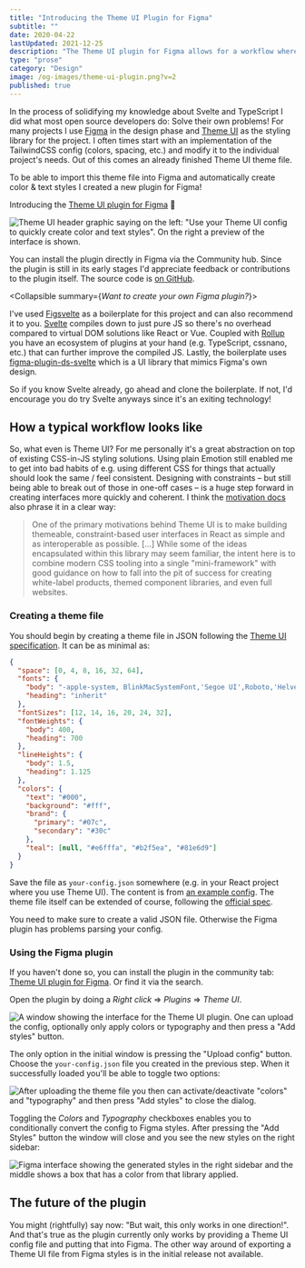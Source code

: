 ```yaml
---
title: "Introducing the Theme UI Plugin for Figma"
subtitle: ""
date: 2020-04-22
lastUpdated: 2021-12-25
description: "The Theme UI plugin for Figma allows for a workflow where Theme UI is the starting point both for design & development."
type: "prose"
category: "Design"
image: /og-images/theme-ui-plugin.png?v=2
published: true
---
```


In the process of solidifying my knowledge about Svelte and TypeScript I did what most open source developers do: Solve their own problems! For many projects I use [Figma](https://www.figma.com/) in the design phase and [Theme UI](http://theme-ui.com/) as the styling library for the project. I often times start with an implementation of the TailwindCSS config (colors, spacing, etc.) and modify it to the individual project's needs. Out of this comes an already finished Theme UI theme file.

To be able to import this theme file into Figma and automatically create color & text styles I created a new plugin for Figma!

Introducing the [Theme UI plugin for Figma](https://www.figma.com/community/plugin/797015796747379907/Theme-UI) 🎉

![Theme UI header graphic saying on the left: "Use your Theme UI config to quickly create color and text styles". On the right a preview of the interface is shown.](./theme-ui_header.jpg)

You can install the plugin directly in Figma via the Community hub. Since the plugin is still in its early stages I'd appreciate feedback or contributions to the plugin itself. The source code is [on GitHub](https://github.com/LekoArts/figma-theme-ui).

<Collapsible summary={<em>Want to create your own Figma plugin?</em>}>

I've used [Figsvelte](https://github.com/thomas-lowry/figsvelte) as a boilerplate for this project and can also recommend it to you. [Svelte](https://svelte.dev/) compiles down to just pure JS so there's no overhead compared to virtual DOM solutions like React or Vue. Coupled with [Rollup](https://rollupjs.org/guide/en/) you have an ecosystem of plugins at your hand (e.g. TypeScript, cssnano, etc.) that can further improve the compiled JS. Lastly, the boilerplate uses [figma-plugin-ds-svelte](https://github.com/thomas-lowry/figma-plugin-ds-svelte) which is a UI library that mimics Figma's own design.

So if you know Svelte already, go ahead and clone the boilerplate. If not, I'd encourage you do try Svelte anyways since it's an exiting technology!

</Collapsible>

## How a typical workflow looks like

So, what even is Theme UI? For me personally it's a great abstraction on top of existing CSS-in-JS styling solutions. Using plain Emotion still enabled me to get into bad habits of e.g. using different CSS for things that actually should look the same / feel consistent. Designing with constraints – but still being able to break out of those in one-off cases – is a huge step forward in creating interfaces more quickly and coherent. I think the [motivation docs](https://theme-ui.com/guides/motivation/) also phrase it in a clear way:

> One of the primary motivations behind Theme UI is to make building themeable, constraint-based user interfaces in React as simple and as interoperable as possible. [...] While some of the ideas encapsulated within this library may seem familiar, the intent here is to combine modern CSS tooling into a single "mini-framework" with good guidance on how to fall into the pit of success for creating white-label products, themed component libraries, and even full websites.

### Creating a theme file

You should begin by creating a theme file in JSON following the [Theme UI specification](https://theme-ui.com/theme-spec/). It can be as minimal as:

```json title=your-config.json
{
  "space": [0, 4, 8, 16, 32, 64],
  "fonts": {
    "body": "-apple-system, BlinkMacSystemFont,'Segoe UI',Roboto,'Helvetica Neue',Arial,'Noto Sans',sans-serif,'Apple Color Emoji','Segoe UI Emoji','Segoe UI Symbol','Noto Color Emoji'",
    "heading": "inherit"
  },
  "fontSizes": [12, 14, 16, 20, 24, 32],
  "fontWeights": {
    "body": 400,
    "heading": 700
  },
  "lineHeights": {
    "body": 1.5,
    "heading": 1.125
  },
  "colors": {
    "text": "#000",
    "background": "#fff",
    "brand": {
      "primary": "#07c",
      "secondary": "#30c"
    },
    "teal": [null, "#e6fffa", "#b2f5ea", "#81e6d9"]
  }
}
```

Save the file as `your-config.json` somewhere (e.g. in your React project where you use Theme UI). The content is from [an example config](https://github.com/LekoArts/figma-theme-ui/blob/main/example-config.json). The theme file itself can be extended of course, following the [official spec](https://theme-ui.com/theme-spec/).

<Alert status="info" title="Note">

You need to make sure to create a valid JSON file. Otherwise the Figma plugin has problems parsing your config.

</Alert>

### Using the Figma plugin

If you haven't done so, you can install the plugin in the community tab: [Theme UI plugin for Figma](https://www.figma.com/community/plugin/797015796747379907/Theme-UI). Or find it via the search.

Open the plugin by doing a _Right click_ => _Plugins_ => _Theme UI_.

![A window showing the interface for the Theme UI plugin. One can upload the config, optionally only apply colors or typography and then press a "Add styles" button.](./theme-ui_step-01.jpg)

The only option in the initial window is pressing the "Upload config" button. Choose the `your-config.json` file you created in the previous step. When it successfully loaded you'll be able to toggle two options:

![After uploading the theme file you then can activate/deactivate "colors" and "typography" and then press "Add styles" to close the dialog.](./theme-ui_step-02.jpg)

Toggling the _Colors_ and _Typography_ checkboxes enables you to conditionally convert the config to Figma styles. After pressing the "Add Styles" button the window will close and you see the new styles on the right sidebar:

![Figma interface showing the generated styles in the right sidebar and the middle shows a box that has a color from that library applied.](./theme-ui_step-03.jpg)

## The future of the plugin

You might (rightfully) say now: "But wait, this only works in one direction!". And that's true as the plugin currently only works by providing a Theme UI config file and putting that into Figma. The other way around of exporting a Theme UI file from Figma styles is in the initial release not available.

